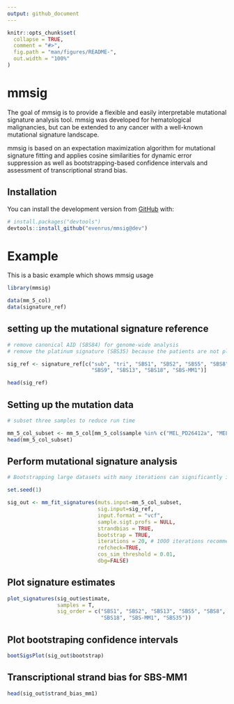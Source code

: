 ```yaml
---
output: github_document
---
```


<!-- README.md is generated from README.Rmd. Please edit that file -->

```r
knitr::opts_chunk$set(
  collapse = TRUE,
  comment = "#>",
  fig.path = "man/figures/README-",
  out.width = "100%"
)
```

# mmsig

<!-- badges: start -->
<!-- badges: end -->

The goal of mmsig is to provide a flexible and easily interpretable mutational signature analysis tool. mmsig was developed for hematological malignancies, but can be extended to any cancer with a well-known mutational signature landscape. 

mmsig is based on an expectation maximization algorithm for mutational signature fitting and applies cosine similarities for dynamic error suppression as well as bootstrapping-based confidence intervals and assessment of transcriptional strand bias.

## Installation

You can install the development version from [GitHub](https://github.com/) with:

``` r
# install.packages("devtools")
devtools::install_github("evenrus/mmsig@dev")
```

# Example

This is a basic example which shows mmsig usage

```r
library(mmsig)

data(mm_5_col)
data(signature_ref)

```

## setting up the mutational signature reference

```r
# remove canonical AID (SBS84) for genome-wide analysis
# remove the platinum signature (SBS35) because the patients are not platinum exposed

sig_ref <- signature_ref[c("sub", "tri", "SBS1", "SBS2", "SBS5", "SBS8", 
                           "SBS9", "SBS13", "SBS18", "SBS-MM1")] 

head(sig_ref)
```
## Setting up the mutation data

```r
# subset three samples to reduce run time

mm_5_col_subset <- mm_5_col[mm_5_col$sample %in% c("MEL_PD26412a", "MEL_PD26411c", "PD26414a"),]
head(mm_5_col_subset)
```
## Perform mutational signature analysis


```r
# Bootstrapping large datasets with many iterations can significantly increase runtime. 

set.seed(1)

sig_out <- mm_fit_signatures(muts.input=mm_5_col_subset, 
                             sig.input=sig_ref,
                             input.format = "vcf",
                             sample.sigt.profs = NULL, 
                             strandbias = TRUE,
                             bootstrap = TRUE,
                             iterations = 20, # 1000 iterations recommended for stable results
                             refcheck=TRUE,
                             cos_sim_threshold = 0.01,
                             dbg=FALSE) 

```

## Plot signature estimates

```r
plot_signatures(sig_out$estimate, 
                samples = T, 
                sig_order = c("SBS1", "SBS2", "SBS13", "SBS5", "SBS8", "SBS9", 
                              "SBS18", "SBS-MM1", "SBS35"))

```

## Plot bootstraping confidence intervals

```r
bootSigsPlot(sig_out$bootstrap)
```

## Transcriptional strand bias for SBS-MM1

```r
head(sig_out$strand_bias_mm1)
```



